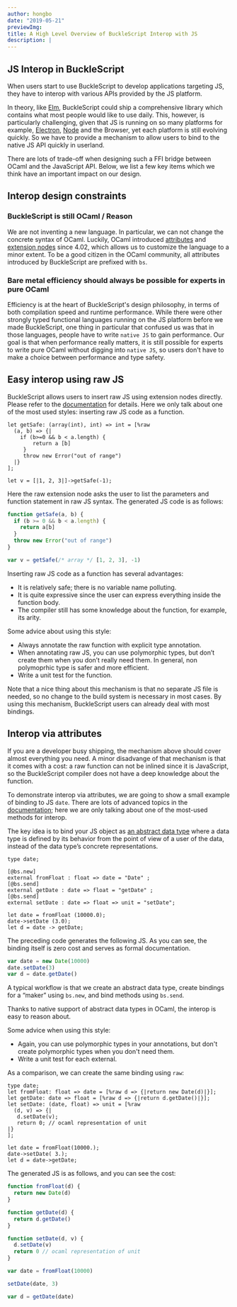 ```yaml
---
author: hongbo
date: "2019-05-21"
previewImg:
title: A High Level Overview of BuckleScript Interop with JS
description: |
---
```


## JS Interop in BuckleScript

When users start to use BuckleScript to develop applications targeting JS, they
have to interop with various APIs provided by the JS platform.

In theory, like [Elm](https://elm-lang.org/), BuckleScript could ship a
comprehensive library which contains what most people would like to use daily.
This, however, is particularly challenging, given that JS is running on so many
platforms for example, [Electron](https://electronjs.org/),
[Node](https://nodejs.org/) and the Browser, yet each platform is still
evolving quickly. So we have to provide a mechanism to allow users to bind to
the native JS API quickly in userland.

There are lots of trade-off when designing such a FFI bridge between OCaml and
the JavaScript API. Below, we list a few key items which we think have an
important impact on our design.

## Interop design constraints

### BuckleScript is still OCaml / Reason

We are not inventing a new language. In particular, we can not change the
concrete syntax of OCaml. Luckily, OCaml introduced
[attributes](https://caml.inria.fr/pub/docs/manual-ocaml/extn.html#sec260) and
[extension nodes](https://caml.inria.fr/pub/docs/manual-ocaml/extn.html#sec262)
since 4.02, which allows us to customize the language to a minor extent. To be
a good citizen in the OCaml community, all attributes introduced by
BuckleScript are prefixed with `bs`.

### Bare metal efficiency should always be possible for experts in pure OCaml

Efficiency is at the heart of BuckleScript's design philosophy, in terms of
both compilation speed and runtime performance. While there were other strongly
typed functional languages running on the JS platform before we made
BuckleScript, one thing in particular that confused us was that in those
languages, people have to write `native JS` to gain performance. Our goal is
that when performance really matters, it is still possible for experts to write
pure OCaml without digging into `native JS`, so users don't have to make a
choice between performance and type safety.

## Easy interop using raw JS

BuckleScript allows users to insert raw JS using extension nodes directly.
Please refer to the
[documentation](https://bucklescript.github.io/docs/en/embed-raw-javascript)
for details. Here we only talk about one of the most used styles: inserting raw
JS code as a function.

```reason
let getSafe: (array(int), int) => int = [%raw
  (a, b) => {|
	if (b>=0 && b < a.length) {
    	return a [b]
     }
     throw new Error("out of range")
  |}
];

let v = [|1, 2, 3|]->getSafe(-1);
```

Here the raw extension node asks the user to list the parameters and function
statement in raw JS syntax. The generated JS code is as follows:

```js
function getSafe(a, b) {
  if (b >= 0 && b < a.length) {
    return a[b]
  }
  throw new Error("out of range")
}

var v = getSafe(/* array */ [1, 2, 3], -1)
```

Inserting raw JS code as a function has several advantages:

- It is relatively safe; there is no variable name polluting.
- It is quite expressive since the user can express everything inside the function body.
- The compiler still has some knowledge about the function, for example, its arity.

Some advice about using this style:

- Always annotate the raw function with explicit type annotation.
- When annotating raw JS, you can use polymorphic types, but don’t create them when you don’t really need them. In general, non polymoprhic type is safer and more efficient.
- Write a unit test for the function.

Note that a nice thing about this mechanism is that no separate JS file is
needed, so no change to the build system is necessary in most cases. By using
this mechanism, BuckleScript users can already deal with most bindings.

## Interop via attributes

If you are a developer busy shipping, the mechanism above should cover almost
everything you need. A minor disadvange of that mechanism is that it comes with
a cost: a raw function can not be inlined since it is JavaScript, so the
BuckleScript compiler does not have a deep knowledge about the function.

To demonstrate interop via attributes, we are going to show a small example of
binding to JS `date`. There are lots of advanced topics in the
[documentation](https://bucklescript.github.io/docs/en/interop-overview); here
we are only talking about one of the most-used methods for interop.

The key idea is to bind your JS object as [an abstract data
type](https://en.wikipedia.org/wiki/Abstract_data_type) where a data type is
defined by its behavior from the point of view of a user of the data, instead
of the data type’s concrete representations.

```reason
type date;

[@bs.new]
external fromFloat : float => date = "Date" ;
[@bs.send]
external getDate : date => float = "getDate" ;
[@bs.send]
external setDate : date => float => unit = "setDate";

let date = fromFloat (10000.0);
date->setDate (3.0);
let d = date -> getDate;
```

The preceding code generates the following JS. As you can see, the binding
itself is zero cost and serves as formal documentation.

```js
var date = new Date(10000)
date.setDate(3)
var d = date.getDate()
```

A typical workflow is that we create an abstract data type, create bindings for
a “maker” using `bs.new`, and bind methods using `bs.send`.

Thanks to native support of abstract data types in OCaml, the interop is easy
to reason about.

Some advice when using this style:

- Again, you can use polymorphic types in your annotations, but don't create
  polymorphic types when you don't need them.
- Write a unit test for each external.

As a comparison, we can create the same binding using `raw`:

```reason
type date;
let fromFloat: float => date = [%raw d => {|return new Date(d)|}];
let getDate: date => float = [%raw d => {|return d.getDate()|}];
let setDate: (date, float) => unit = [%raw
  (d, v) => {|
   d.setDate(v);
   return 0; // ocaml representation of unit
|}
];

let date = fromFloat(10000.);
date->setDate( 3.);
let d = date->getDate;
```

The generated JS is as follows, and you can see the cost:

```js
function fromFloat(d) {
  return new Date(d)
}

function getDate(d) {
  return d.getDate()
}

function setDate(d, v) {
  d.setDate(v)
  return 0 // ocaml representation of unit
}

var date = fromFloat(10000)

setDate(date, 3)

var d = getDate(date)
```

<!-- ,  and provide various methods over such abstract data type. -->
